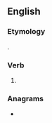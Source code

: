 ==English==

===Etymology===
{{suffix|en|bury|est|nocat=1}}.

===Verb===
{{head|en|verb form}}

# {{en-archaic second-person singular of|bury|lang=en}}

===Anagrams===
* {{anagrams|en|a=beirstu|Iturbes|biurets|bustier|subtrie}}